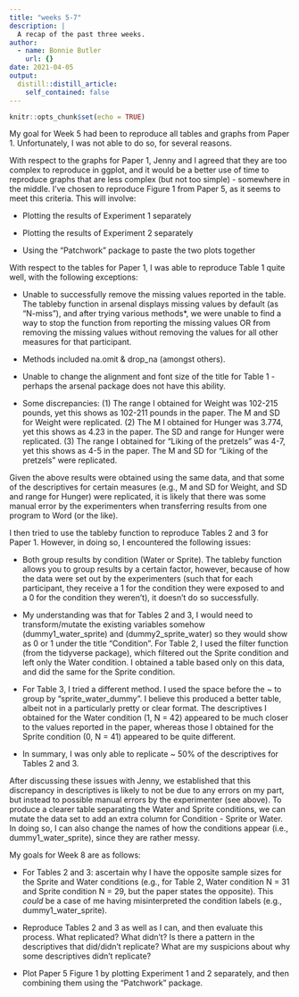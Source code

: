 ```yaml
---
title: "weeks 5-7"
description: |
  A recap of the past three weeks.
author:
  - name: Bonnie Butler
    url: {}
date: 2021-04-05
output:
  distill::distill_article:
    self_contained: false
---
```



```r
knitr::opts_chunk$set(echo = TRUE)
```

My goal for Week 5 had been to reproduce all tables and graphs from Paper 1. Unfortunately, I was not able to do so, for several reasons.

With respect to the graphs for Paper 1, Jenny and I agreed that they are too complex to reproduce in ggplot, and it would be a better use of time to reproduce graphs that are less complex (but not too simple) - somewhere in the middle. I've chosen to reproduce Figure 1 from Paper 5, as it seems to meet this criteria. This will involve:

- Plotting the results of Experiment 1 separately

- Plotting the results of Experiment 2 separately

- Using the "Patchwork" package to paste the two plots together

With respect to the tables for Paper 1, I was able to reproduce Table 1 quite well, with the following exceptions:

- Unable to successfully remove the missing values reported in the table. The tableby function in arsenal displays missing values by default (as "N-miss"), and after trying various methods*, we were unable to find a way to stop the function from reporting the missing values OR from removing the missing values without removing the values for all other measures for that participant. 

* Methods included na.omit & drop_na (amongst others).

- Unable to change the alignment and font size of the title for Table 1 - perhaps the arsenal package does not have this ability.

- Some discrepancies: (1) The range I obtained for Weight was 102-215 pounds, yet this shows as 102-211 pounds in the paper. The M and SD for Weight were replicated. (2) The M I obtained for Hunger was 3.774, yet this shows as 4.23 in the paper. The SD and range for Hunger were replicated. (3) The range I obtained for "Liking of the pretzels" was 4-7, yet this shows as 4-5 in the paper. The M and SD for "Liking of the pretzels" were replicated. 

Given the above results were obtained using the same data, and that some of the descriptives for certain measures (e.g., M and SD for Weight, and SD and range for Hunger) were replicated, it is likely that there was some manual error by the experimenters when transferring results from one program to Word (or the like).

I then tried to use the tableby function to reproduce Tables 2 and 3 for Paper 1. However, in doing so, I encountered the following issues:

- Both group results by condition (Water or Sprite). The tableby function allows you to group results by a certain factor, however, because of how the data were set out by the experimenters (such that for each participant, they receive a 1 for the condition they were exposed to and a 0 for the condition they weren't), it doesn't do so successfully.

- My understanding was that for Tables 2 and 3, I would need to transform/mutate the existing variables somehow (dummy1_water_sprite) and (dummy2_sprite_water) so they would show as 0 or 1 under the title "Condition". For Table 2, I used the filter function (from the tidyverse package), which filtered out the Sprite condition and left only the Water condition. I obtained a table based only on this data, and did the same for the Sprite condition.

- For Table 3, I tried a different method. I used the space before the ~ to group by "sprite_water_dummy". I believe this produced a better table, albeit not in a particularly pretty or clear format. The descriptives I obtained for the Water condition (1, N = 42) appeared to be much closer to the values reported in the paper, whereas those I obtained for the Sprite condition (0, N = 41) appeared to be quite different.

- In summary, I was only able to replicate ~ 50% of the descriptives for Tables 2 and 3.

After discussing these issues with Jenny, we established that this discrepancy in descriptives is likely to not be due to any errors on my part, but instead to possible manual errors by the experimenter (see above). To produce a clearer table separating the Water and Sprite conditions, we can mutate the data set to add an extra column for Condition - Sprite or Water. In doing so, I can also change the names of how the conditions appear (i.e., dummy1_water_sprite), since they are rather messy. 

My goals for Week 8 are as follows:

- For Tables 2 and 3: ascertain why I have the opposite sample sizes for the Sprite and Water conditions (e.g., for Table 2, Water condition N = 31 and Sprite condition N = 29, but the paper states the opposite). This *could* be a case of me having misinterpreted the condition labels (e.g., dummy1_water_sprite).

- Reproduce Tables 2 and 3 as well as I can, and then evaluate this process. What replicated? What didn't? Is there a pattern in the descriptives that did/didn't replicate? What are my suspicions about why some descriptives didn't replicate?

- Plot Paper 5 Figure 1 by plotting Experiment 1 and 2 separately, and then combining them using the "Patchwork" package.

